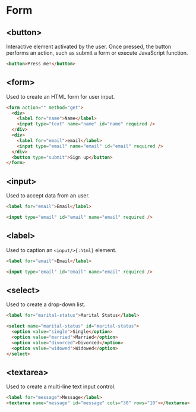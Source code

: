 # Form

## \<button\>

Interactive element activated by the user. Once pressed, the button performs an action, such as submit a form or execute JavaScript function.

```html copy
<button>Press me!</button>
```

## \<form\>

Used to create an HTML form for user input.

```html copy
<form action="" method="get">
  <div>
    <label for="name">Name</label>
    <input type="text" name="name" id="name" required />
  </div>
  <div>
    <label for="email">email</label>
    <input type="email" name="email" id="email" required />
  </div>
  <button type="submit">Sign up</button>
</form>
```

## \<input\>

Used to accept data from an user.

```html copy
<label for="email">Email</label>

<input type="email" id="email" name="email" required />
```

## \<label\>

Used to caption an `<input/>{:html}` element.

```html copy
<label for="email">Email</label>

<input type="email" id="email" name="email" required />
```

## \<select\>

Used to create a drop-down list.

```html copy
<label for="marital-status">Marital Status</label>

<select name="marital-status" id="marital-status">
  <option value="single">Single</option>
  <option value="married">Married</option>
  <option value="divorced">Divorced</option>
  <option value="widowed">Widowed</option>
</select>
```

## \<textarea\>

Used to create a multi-line text input control.

```html copy
<label for="message">Message</label>
<textarea name="message" id="message" cols="30" rows="10"></textarea>
```
